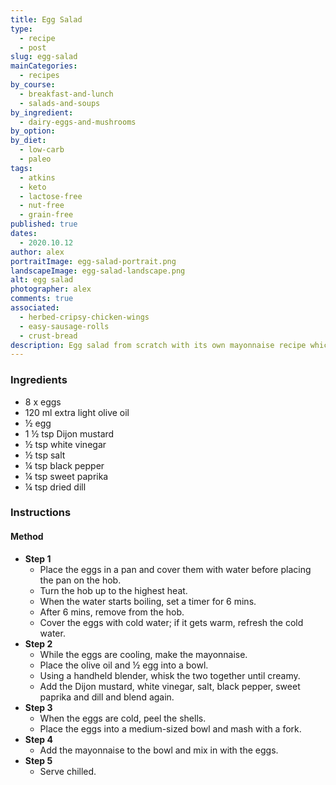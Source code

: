 ```yaml
---
title: Egg Salad
type:
  - recipe
  - post
slug: egg-salad
mainCategories:
  - recipes
by_course:
  - breakfast-and-lunch
  - salads-and-soups
by_ingredient:
  - dairy-eggs-and-mushrooms
by_option:
by_diet:
  - low-carb
  - paleo
tags:
  - atkins
  - keto
  - lactose-free
  - nut-free
  - grain-free
published: true
dates:
  - 2020.10.12
author: alex
portraitImage: egg-salad-portrait.png
landscapeImage: egg-salad-landscape.png
alt: egg salad
photographer: alex
comments: true
associated:
  - herbed-cripsy-chicken-wings
  - easy-sausage-rolls
  - crust-bread
description: Egg salad from scratch with its own mayonnaise recipe which the adults love but peeling all the eggs is a nightmare.
---
```


<Ingredients>

### Ingredients

- 8 x eggs
- 120 ml extra light olive oil
- ½ egg
- 1 ½ tsp Dijon mustard
- ½ tsp white vinegar
- ½ tsp salt
- ¼ tsp black pepper
- ¼ tsp sweet paprika
- ¼ tsp dried dill

</Ingredients>

<Instructions>

### Instructions

#### Method

- **Step 1**
  - Place the eggs in a pan and cover them with water before placing the pan on the hob.
  - Turn the hob up to the highest heat.
  - When the water starts boiling, set a timer for 6 mins.
  - After 6 mins, remove from the hob.
  - Cover the eggs with cold water; if it gets warm, refresh the cold water.
- **Step 2**
  - While the eggs are cooling, make the mayonnaise.
  - Place the olive oil and ½ egg into a bowl.
  - Using a handheld blender, whisk the two together until creamy.
  - Add the Dijon mustard, white vinegar, salt, black pepper, sweet paprika and dill and blend again.
- **Step 3**
  - When the eggs are cold, peel the shells.
  - Place the eggs into a medium-sized bowl and mash with a fork.
- **Step 4**
  - Add the mayonnaise to the bowl and mix in with the eggs.
- **Step 5**
  - Serve chilled.

</Instructions>
